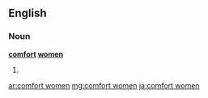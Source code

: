 ==English==

===Noun===
'''[[comfort]] [[women]]'''

# {{plural of|comfort woman}}

[[ar:comfort women]]
[[mg:comfort women]]
[[ja:comfort women]]